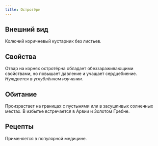 ```yaml
---
title: Остротёрн
---
```


<ButtonCover src="/menu/guidebook/books/herbarium/herbs/sharpthorn/pic.jpg" title="Остротёрн"/>

## Внешний вид
Колючий коричневый кустарник без листьев. 

## Свойства
Отвар на корнях остротёрна обладает обеззараживающими свойствами, но повышает давление и учащает сердцебиение.  
*Нуждается в углублённом изучении.*

## Обитание
Произрастает на границах с пустынями или в засушливых солнечных местах. В избытке встречается в Арвии и Золотом Гребне.

## Рецепты
Применяется в популярной медицине.